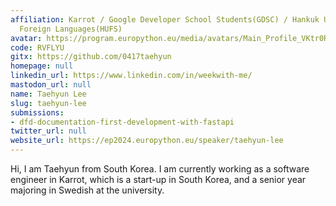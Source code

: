 ```yaml
---
affiliation: Karrot / Google Developer School Students(GDSC) / Hankuk University of
  Foreign Languages(HUFS)
avatar: https://program.europython.eu/media/avatars/Main_Profile_VKtr0RW.jpeg
code: RVFLYU
gitx: https://github.com/0417taehyun
homepage: null
linkedin_url: https://www.linkedin.com/in/weekwith-me/
mastodon_url: null
name: Taehyun Lee
slug: taehyun-lee
submissions:
- dfd-documentation-first-development-with-fastapi
twitter_url: null
website_url: https://ep2024.europython.eu/speaker/taehyun-lee
---
```


Hi, I am Taehyun from South Korea. I am currently working as a software engineer in Karrot, which is a start-up in South Korea, and a senior year majoring in Swedish at the university.
